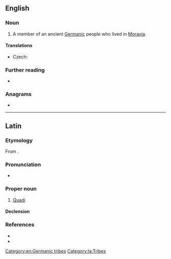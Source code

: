==English==

===Noun===
{{wikipedia}}
{{en-noun|s|Quadi}}

# {{lb|en|historical}} A member of an ancient [[Germanic]] people who lived in [[Moravia]].
[[Category:en:Germanic tribes]]

====Translations====
{{trans-top|member of an ancient Germanic people}}
* Czech: {{t|cs|Kvád|m}}
{{trans-mid}}
{{trans-bottom}}

===Further reading===
* {{R:OneLook}}

===Anagrams===
* {{anagrams|en|a=adiqu|Quaid}}

----

==Latin==

===Etymology===
From {{der|la|grc|Κουάδοι}}.

===Pronunciation===
* {{la-IPA|Quādī}}

===Proper noun===
{{la-proper noun|Quādī<2>|g=m}}

# [[#English|Quadi]]

====Declension====
{{la-ndecl|Quādī<2>}}

===References===
* {{R:Gaffiot}}
* {{R:Smith's Geography}}

[[Category:la:Tribes]]
